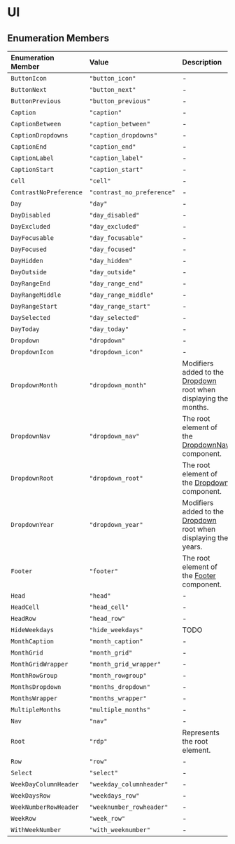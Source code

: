 # UI

## Enumeration Members

| Enumeration Member | Value | Description |
| :------ | :------ | :------ |
| <a id="buttonicon" name="buttonicon"></a> `ButtonIcon` | `"button_icon"` | - |
| <a id="buttonnext" name="buttonnext"></a> `ButtonNext` | `"button_next"` | - |
| <a id="buttonprevious" name="buttonprevious"></a> `ButtonPrevious` | `"button_previous"` | - |
| <a id="caption" name="caption"></a> `Caption` | `"caption"` | - |
| <a id="captionbetween" name="captionbetween"></a> `CaptionBetween` | `"caption_between"` | - |
| <a id="captiondropdowns" name="captiondropdowns"></a> `CaptionDropdowns` | `"caption_dropdowns"` | - |
| <a id="captionend" name="captionend"></a> `CaptionEnd` | `"caption_end"` | - |
| <a id="captionlabel" name="captionlabel"></a> `CaptionLabel` | `"caption_label"` | - |
| <a id="captionstart" name="captionstart"></a> `CaptionStart` | `"caption_start"` | - |
| <a id="cell" name="cell"></a> `Cell` | `"cell"` | - |
| <a id="contrastnopreference" name="contrastnopreference"></a> `ContrastNoPreference` | `"contrast_no_preference"` | - |
| <a id="day" name="day"></a> `Day` | `"day"` | - |
| <a id="daydisabled" name="daydisabled"></a> `DayDisabled` | `"day_disabled"` | - |
| <a id="dayexcluded" name="dayexcluded"></a> `DayExcluded` | `"day_excluded"` | - |
| <a id="dayfocusable" name="dayfocusable"></a> `DayFocusable` | `"day_focusable"` | - |
| <a id="dayfocused" name="dayfocused"></a> `DayFocused` | `"day_focused"` | - |
| <a id="dayhidden" name="dayhidden"></a> `DayHidden` | `"day_hidden"` | - |
| <a id="dayoutside" name="dayoutside"></a> `DayOutside` | `"day_outside"` | - |
| <a id="dayrangeend" name="dayrangeend"></a> `DayRangeEnd` | `"day_range_end"` | - |
| <a id="dayrangemiddle" name="dayrangemiddle"></a> `DayRangeMiddle` | `"day_range_middle"` | - |
| <a id="dayrangestart" name="dayrangestart"></a> `DayRangeStart` | `"day_range_start"` | - |
| <a id="dayselected" name="dayselected"></a> `DaySelected` | `"day_selected"` | - |
| <a id="daytoday" name="daytoday"></a> `DayToday` | `"day_today"` | - |
| <a id="dropdown" name="dropdown"></a> `Dropdown` | `"dropdown"` | - |
| <a id="dropdownicon" name="dropdownicon"></a> `DropdownIcon` | `"dropdown_icon"` | - |
| <a id="dropdownmonth" name="dropdownmonth"></a> `DropdownMonth` | `"dropdown_month"` | Modifiers added to the [Dropdown](/docs/api/next/enumerations/UI.md#dropdown) root when displaying the months. |
| <a id="dropdownnav" name="dropdownnav"></a> `DropdownNav` | `"dropdown_nav"` | The root element of the [DropdownNav](/docs/api/next/enumerations/UI.md#dropdownnav) component. |
| <a id="dropdownroot" name="dropdownroot"></a> `DropdownRoot` | `"dropdown_root"` | The root element of the [Dropdown](/docs/api/next/enumerations/UI.md#dropdown) component. |
| <a id="dropdownyear" name="dropdownyear"></a> `DropdownYear` | `"dropdown_year"` | Modifiers added to the [Dropdown](/docs/api/next/enumerations/UI.md#dropdown) root when displaying the years. |
| <a id="footer" name="footer"></a> `Footer` | `"footer"` | The root element of the [Footer](/docs/api/next/enumerations/UI.md#footer) component. |
| <a id="head" name="head"></a> `Head` | `"head"` | - |
| <a id="headcell" name="headcell"></a> `HeadCell` | `"head_cell"` | - |
| <a id="headrow" name="headrow"></a> `HeadRow` | `"head_row"` | - |
| <a id="hideweekdays" name="hideweekdays"></a> `HideWeekdays` | `"hide_weekdays"` | TODO |
| <a id="monthcaption" name="monthcaption"></a> `MonthCaption` | `"month_caption"` | - |
| <a id="monthgrid" name="monthgrid"></a> `MonthGrid` | `"month_grid"` | - |
| <a id="monthgridwrapper" name="monthgridwrapper"></a> `MonthGridWrapper` | `"month_grid_wrapper"` | - |
| <a id="monthrowgroup" name="monthrowgroup"></a> `MonthRowGroup` | `"month_rowgroup"` | - |
| <a id="monthsdropdown" name="monthsdropdown"></a> `MonthsDropdown` | `"months_dropdown"` | - |
| <a id="monthswrapper" name="monthswrapper"></a> `MonthsWrapper` | `"months_wrapper"` | - |
| <a id="multiplemonths" name="multiplemonths"></a> `MultipleMonths` | `"multiple_months"` | - |
| <a id="nav" name="nav"></a> `Nav` | `"nav"` | - |
| <a id="root" name="root"></a> `Root` | `"rdp"` | Represents the root element. |
| <a id="row" name="row"></a> `Row` | `"row"` | - |
| <a id="select" name="select"></a> `Select` | `"select"` | - |
| <a id="weekdaycolumnheader" name="weekdaycolumnheader"></a> `WeekDayColumnHeader` | `"weekday_columnheader"` | - |
| <a id="weekdaysrow" name="weekdaysrow"></a> `WeekDaysRow` | `"weekdays_row"` | - |
| <a id="weeknumberrowheader" name="weeknumberrowheader"></a> `WeekNumberRowHeader` | `"weeknumber_rowheader"` | - |
| <a id="weekrow" name="weekrow"></a> `WeekRow` | `"week_row"` | - |
| <a id="withweeknumber" name="withweeknumber"></a> `WithWeekNumber` | `"with_weeknumber"` | - |
